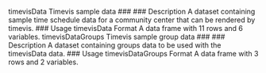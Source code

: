 timevisData Timevis sample data
### ### Description
A dataset containing sample time schedule data for a community center that can be rendered by
timevis.
### Usage
timevisData
Format
A data frame with 11 rows and 6 variables.
timevisDataGroups Timevis sample group data
### ### Description
A dataset containing groups data to be used with the timevisData data.
### Usage
timevisDataGroups
Format
A data frame with 3 rows and 2 variables.

